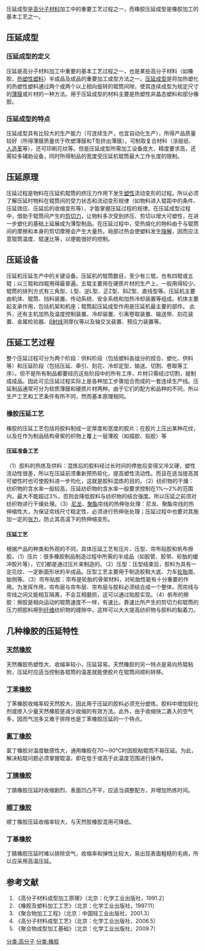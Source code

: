 {{multiple issues|
{{copyedit|time=2013-06-04T04:59:28+00:00}}
{{no footnotes|time=2013-06-04T04:59:28+00:00}}
{{non-free|time=2013-06-04T04:59:28+00:00}}
}}
压延成型是[[高分子材料|高分子材料]]加工中的重要工艺过程之一，而橡胶压延成型是橡胶加工的基本工艺之一。

==压延成型==
===压延成型的定义===
压延是高分子材料加工中重要的基本工艺过程之一，也是某些高分子材料（如橡胶、[[热塑性塑料|热塑性塑料]]）半成品及成品的重要加工成型方法之一。[[压延成型|压延成型]]是将加热塑化的热塑性塑料通过两个或两个以上相向旋转的辊筒间隙，使其连续成型为规定尺寸的[[薄膜|薄膜]]或片材的一种方法。用于压延成型的材料主要是热塑性非晶态塑料和部分橡胶。

===压延成型的特点===
压延成型具有比较大的生产能力（可连续生产，也宜自动化生产），所得产品质量较好（所得薄膜质量优于吹塑薄膜和T型挤出薄膜），可制取复合材料（涂层纸、[[人造革|人造革]]等），还可印刷花纹等。但是压延成型所需加工设备庞大，精度要求高，还需较多辅助设备，同时所得制品的宽度受压延机辊筒最大工作长度的限制。
==压延原理==
压延过程是物料在压延机辊筒的挤压力作用下发生[[塑性|塑性]]流动变形的过程。所以必须了解压延时物料在辊筒间的受力状态和流动变形规律（如物料进入辊距中的条件、压延效应、压延后的收缩变形等），才能掌握压延过程的规律。在压延成型过程中，借助于辊筒间产生的[[剪切力|剪切力]]，让物料多次受到挤压、剪切以增大可塑性，在进一步塑化的基础上延展成为薄型制品。在压延过程中，受热熔化的物料由于与辊筒间的摩擦和本身的剪切摩擦会产生大量热，局部过热会使塑料发生[[降解|降解]]，因而应注意辊筒温度、辊速比等，以便能很好的控制。
==压延设备==
压延机压延生产中的关键设备。压延机的辊筒数目，至少有三辊，也有四辊或五辊；以三辊和四辊用得最普遍。五辊主要用在硬质片材的生产上，一般用得较少。辊筒的排列方式有三角型、L型、逆L型、正Z型、斜Z型、直线型等。压延机主要由机体、辊筒、挡料装置、传动系统、安全系统和加热冷却装置等组成。机体主要起支承作用，包括机架和机座；辊筒起压延成型作用是压延机最主要的部件。
此外，还有主机加热及温度控制装置、冷却装置、引离卷取装置、输送带、刻花装置、金属检验器、[[β射线|β射线]]测厚仪等以及轴交叉装置、预应力装置等。
==压延工艺过程==
整个压延过程可分为两个阶段：供料阶段（包括塑料各组分的捏合、塑化、供料等）和压延阶段（包括压延、牵引、刻花、冷却定型、输送、切割、卷取等工序）。但不是所有制品都要经历这些阶段中的所有工序，片材只需经过切割，就制成成品。因此可见压延过程实际上是各种加工步骤组合而成的一套连续生产线。压延制品通常可分为软质薄膜和硬质片材两种。由于它们的配方和品种的不同，所以生产工艺和工艺条件有所不同，然而基本原理相同。
===橡胶压延工艺===
橡胶的压延工艺包括将胶料制成一定厚度和宽度的胶片；在胶片上压出某种花纹，以及在作为制品结构骨架的织物上覆上一层薄胶（如插胶、贴胶）等
====压延准备工艺====
（1）胶料的热炼及供料：混炼后的胶料经过长时间的停放后变得又冷又硬，塑性流动性很差，所以在压延前须重新预热软化，提高塑性流动性。而且在适当提高其可塑性时也可使胶料进一步均化，这就是胶料混炼的目的。（2）纺织物的干燥：纺织物的含水率一般较高，压延纺织物的含水率一般要求控制在1%～2%的范围内，最大不能超过3%，否则会降低胶料与纺织物的结合强度。所以压延之前须对纺织物进行干燥处理。（3）[[尼龙|尼龙]]、[[聚酯|聚酯]]帘线的热伸张处理：尼龙、聚酯帘线的热伸缩性大，为保证帘线尺寸稳定性，必须进行热伸张处理；压延过程中也要对其施加一定的[[张力|张力]]，防止其高温下的热伸缩变形。
====压延工艺====
根据产品的种类和外观的不同，具体压延工艺有压片、压型、帘布贴胶和帆布擦胶。（1）压片：很多橡胶制品制造过程中所需的半成品（如胶管、胶带、轮胎的缓冲胶片等），它们都是通过压片来制造的。（2）压型：压型结束后，胶料为具有一定花纹、一定断面形状的半成品。压型工艺主要用于制造胶鞋大底、力车[[轮胎|轮胎]]面、胎侧等。（3）帘布贴胶：帘布是轮胎的骨架材料，对轮胎性能有十分重要的作用。为发挥作用，帘布层与帘布层、帘布层与胶料必须结合成一个整体，而帘线与帘线之间又能相互隔离，不会互相磨损，这可以通过贴胶实现。（4）帆布的擦胶：擦胶是相向运动的辊筒速度不一样，有速比。靠速比所产生的剪切力和辊筒的压力把胶料擦到[[纤维|纤维]]纺织物的缝隙中，这样可以大大提高纺织物与胶料的黏着力。
==几种橡胶的压延特性==
===[[天然橡胶|天然橡胶]]===
天然橡胶热塑性大、收缩率较小，压延容易。天然橡胶的另一特点是易向热辊粘附，压延时应适当控制各辊筒的温差就能使胶片在辊筒间顺利转移。
===[[丁苯橡胶|丁苯橡胶]]===
丁苯橡胶收缩率较天然胶大，因此用于压延的胶料必须充分塑炼。胶料中增加软化剂或掺入少量天然橡胶是减少收缩的有效方法。此外，由于收缩快二裹入的空气多，因而气泡多又难于排除也是丁苯橡胶压延的一个特点。
===[[氯丁橡胶|氯丁橡胶]]===
氯丁橡胶对温度敏感性大，通用橡胶在70～90℃时因胶粘辊而不易压延。为此，解决粘辊问题必须掌握辊温，即在低于或高于此温度范围进行操作。
===[[丁腈橡胶|丁腈橡胶]]===
丁腈橡胶压延时收缩剧烈、表面凹凸不平，应适当调整配方，并增加热炼时间。
===[[顺丁橡胶|顺丁橡胶]]===
顺丁橡胶压延收缩率较大，与天然胶橡胶混用可降低。
===丁基橡胶===
丁腈橡胶压延时难以排除空气，收缩率和弹性比较大，易出现表面粗糙的毛病，所以应采用高温压延。
==参考文献==
#《高分子材料成型加工原理》〔北京：化学工业出版社，1991.2〕
#《橡胶及塑料加工工艺》〔北京：化学工业出版社，1997.11〕
#《聚合物加工工程》〔北京：中国轻工业出版社，2001.3〕
#《高分子材料成型工艺》〔北京：化学工业出版社，2006.5〕
#《聚合物成型加工基础》〔北京：化学工业出版社，2009.7〕




[[分类:高分子|分类:高分子]]
[[分类:橡胶|分类:橡胶]]
